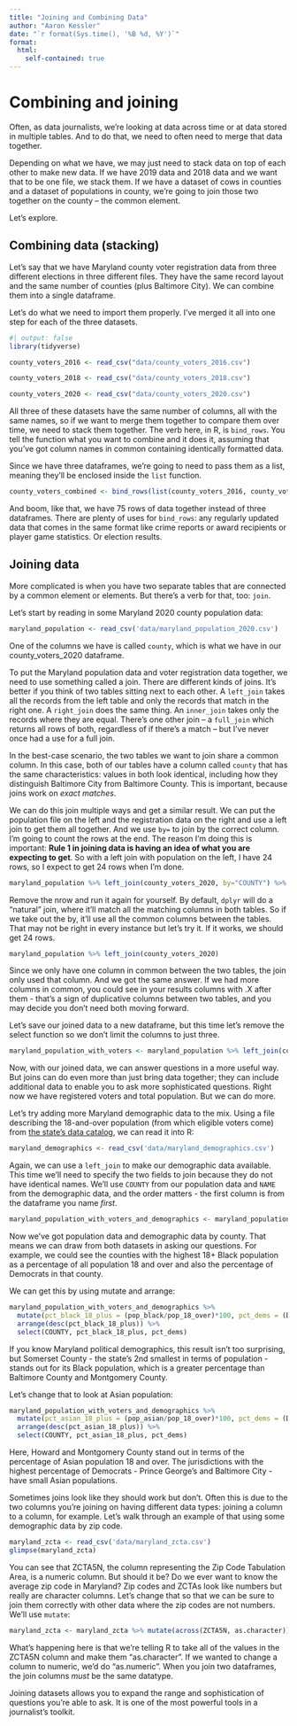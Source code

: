 ```yaml
---
title: "Joining and Combining Data"
author: "Aaron Kessler"
date: "`r format(Sys.time(), '%B %d, %Y')`"
format:
  html:
    self-contained: true
---
```


# Combining and joining

Often, as data journalists, we're looking at data across time or at data stored in multiple tables. And to do that, we need to often need to merge that data together.

Depending on what we have, we may just need to stack data on top of each other to make new data. If we have 2019 data and 2018 data and we want that to be one file, we stack them. If we have a dataset of cows in counties and a dataset of populations in county, we're going to join those two together on the county -- the common element.

Let's explore.

## Combining data (stacking)

Let's say that we have Maryland county voter registration data from three different elections in three different files. They have the same record layout and the same number of counties (plus Baltimore City). We can combine them into a single dataframe.

Let's do what we need to import them properly. I've merged it all into one step for each of the three datasets.

```r
#| output: false
library(tidyverse)
```

```r
county_voters_2016 <- read_csv("data/county_voters_2016.csv")
```

```r
county_voters_2018 <- read_csv("data/county_voters_2018.csv")
```

```r
county_voters_2020 <- read_csv("data/county_voters_2020.csv")
```

All three of these datasets have the same number of columns, all with the same names, so if we want to merge them together to compare them over time, we need to stack them together. The verb here, in R, is `bind_rows`. You tell the function what you want to combine and it does it, assuming that you've got column names in common containing identically formatted data.

Since we have three dataframes, we're going to need to pass them as a list, meaning they'll be enclosed inside the `list` function.

```r
county_voters_combined <- bind_rows(list(county_voters_2016, county_voters_2018, county_voters_2020))
```

And boom, like that, we have 75 rows of data together instead of three dataframes. There are plenty of uses for `bind_rows`: any regularly updated data that comes in the same format like crime reports or award recipients or player game statistics. Or election results.

## Joining data

More complicated is when you have two separate tables that are connected by a common element or elements. But there's a verb for that, too: `join`.

Let's start by reading in some Maryland 2020 county population data:

```r
maryland_population <- read_csv('data/maryland_population_2020.csv')
```

One of the columns we have is called `county`, which is what we have in our county_voters_2020 dataframe.

To put the Maryland population data and voter registration data together, we need to use something called a join. There are different kinds of joins. It's better if you think of two tables sitting next to each other. A `left_join` takes all the records from the left table and only the records that match in the right one. A `right_join` does the same thing. An `inner_join` takes only the records where they are equal. There's one other join -- a `full_join` which returns all rows of both, regardless of if there's a match -- but I've never once had a use for a full join.

In the best-case scenario, the two tables we want to join share a common column. In this case, both of our tables have a column called `county` that has the same characteristics: values in both look identical, including how they distinguish Baltimore City from Baltimore County. This is important, because joins work on _exact matches_.

We can do this join multiple ways and get a similar result. We can put the population file on the left and the registration data on the right and use a left join to get them all together. And we use `by=` to join by the correct column. I'm going to count the rows at the end. The reason I'm doing this is important: **Rule 1 in joining data is having an idea of what you are expecting to get**. So with a left join with population on the left, I have 24 rows, so I expect to get 24 rows when I'm done.

```r
maryland_population %>% left_join(county_voters_2020, by="COUNTY") %>% nrow()
```

Remove the nrow and run it again for yourself. By default, `dplyr` will do a "natural" join, where it'll match all the matching columns in both tables. So if we take out the by, it'll use all the common columns between the tables. That may not be right in every instance but let's try it. If it works, we should get 24 rows.

```r
maryland_population %>% left_join(county_voters_2020)
```

Since we only have one column in common between the two tables, the join only used that column. And we got the same answer. If we had more columns in common, you could see in your results columns with .X after them - that's a sign of duplicative columns between two tables, and you may decide you don't need both moving forward.

Let's save our joined data to a new dataframe, but this time let's remove the select function so we don't limit the columns to just three.

```r
maryland_population_with_voters <- maryland_population %>% left_join(county_voters_2020)
```

Now, with our joined data, we can answer questions in a more useful way. But joins can do even more than just bring data together; they can include additional data to enable you to ask more sophisticated questions. Right now we have registered voters and total population. But we can do more.

Let's try adding more Maryland demographic data to the mix. Using a file describing the 18-and-over population (from which eligible voters come) from [the state's data catalog](https://planning.maryland.gov/MSDC/Pages/census/Census2020/pL_2020redistricting.aspx), we can read it into R:

```r
maryland_demographics <- read_csv('data/maryland_demographics.csv')
```

Again, we can use a `left_join` to make our demographic data available. This time we'll need to specify the two fields to join because they do not have identical names. We'll use `COUNTY` from our population data and `NAME` from the demographic data, and the order matters - the first column is from the dataframe you name _first_.

```r
maryland_population_with_voters_and_demographics <- maryland_population_with_voters %>% left_join(maryland_demographics, by=c("COUNTY"="NAME"))
```

Now we've got population data and demographic data by county. That means we can draw from both datasets in asking our questions. For example, we could see the counties with the highest 18+ Black population as a percentage of all population 18 and over and also the percentage of Democrats in that county.

We can get this by using mutate and arrange:

```r
maryland_population_with_voters_and_demographics %>%
  mutate(pct_black_18_plus = (pop_black/pop_18_over)*100, pct_dems = (DEM/Total)*100) %>%
  arrange(desc(pct_black_18_plus)) %>%
  select(COUNTY, pct_black_18_plus, pct_dems)
```

If you know Maryland political demographics, this result isn't too surprising, but Somerset County - the state's 2nd smallest in terms of population - stands out for its Black population, which is a greater percentage than Baltimore County and Montgomery County.

Let's change that to look at Asian population:

```r
maryland_population_with_voters_and_demographics %>%
  mutate(pct_asian_18_plus = (pop_asian/pop_18_over)*100, pct_dems = (DEM/Total)*100) %>%
  arrange(desc(pct_asian_18_plus)) %>%
  select(COUNTY, pct_asian_18_plus, pct_dems)
```

Here, Howard and Montgomery County stand out in terms of the percentage of Asian population 18 and over. The jurisdictions with the highest percentage of Democrats - Prince George's and Baltimore City - have small Asian populations.

Sometimes joins look like they should work but don't. Often this is due to the two columns you're joining on having different data types: joining a <chr> column to a <dbl> column, for example. Let's walk through an example of that using some demographic data by zip code.

```r
maryland_zcta <- read_csv('data/maryland_zcta.csv')
glimpse(maryland_zcta)
```
You can see that ZCTA5N, the column representing the Zip Code Tabulation Area, is a numeric column. But should it be? Do we ever want to know the average zip code in Maryland? Zip codes and ZCTAs look like numbers but really are character columns. Let's change that so that we can be sure to join them correctly with other data where the zip codes are not numbers. We'll use `mutate`:

```r
maryland_zcta <- maryland_zcta %>% mutate(across(ZCTA5N, as.character))
```

What's happening here is that we're telling R to take all of the values in the ZCTA5N column and make them "as.character". If we wanted to change a column to numeric, we'd do "as.numeric". When you join two dataframes, the join columns _must_ be the same datatype.

Joining datasets allows you to expand the range and sophistication of questions you're able to ask. It is one of the most powerful tools in a journalist's toolkit.
